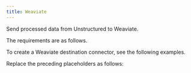 ```yaml
---
title: Weaviate
---
```


Send processed data from Unstructured to Weaviate.

The requirements are as follows.


<WeaviatePrerequisites />

To create a Weaviate destination connector, see the following examples.


<CodeGroup>
    <WeaviateSDK />
    <WeaviateAPIRESTCreate />
</CodeGroup>

Replace the preceding placeholders as follows:


<WeaviateAPIPlaceholders />

